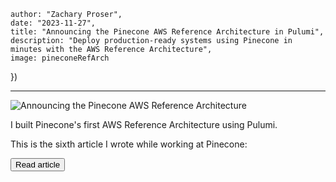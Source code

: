 


    author: "Zachary Proser", 
    date: "2023-11-27",
    title: "Announcing the Pinecone AWS Reference Architecture in Pulumi", 
    description: "Deploy production-ready systems using Pinecone in minutes with the AWS Reference Architecture",
    image: pineconeRefArch
})


--- 

<Image src={metadata.image} alt="Announcing the Pinecone AWS Reference Architecture"/>

I built Pinecone's first AWS Reference Architecture using Pulumi. 

This is the sixth article I wrote while working at Pinecone: 

<Button href={href} variant="green">Read article</Button>



